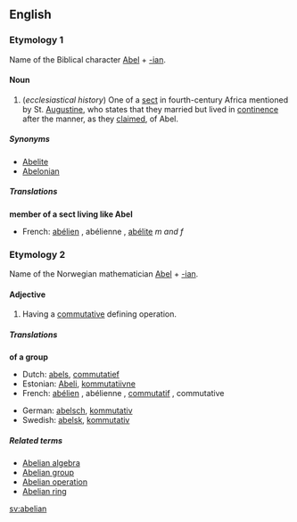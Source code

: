 ==English==
===Etymology 1===
Name of the Biblical character [[w:Abel|Abel]] + [[-ian]].

====Noun====
#(''ecclesiastical history'') One of a [[sect]] in fourth-century Africa mentioned by St. [[Augustine]], who states that they married but lived in [[continence]] after the manner, as they [[claim]]ed, of Abel.

=====Synonyms=====
*[[Abelite]]
*[[Abelonian]]

=====Translations=====

'''member of a sect living like Abel'''
{{top}}
*French: [[abélien]] {{m}}, abélienne {{f}}, [[abélite]] ''m and f''
{{mid}}
{{bottom}}

===Etymology 2===
Name of the Norwegian mathematician [[w:Niels Henrik Abel|Abel]] + [[-ian]].

====Adjective====
# {{algebra}} Having a [[commutative]] defining operation.

=====Translations=====

'''of a group'''
{{top}}
*Dutch: [[abels]], [[commutatief]]
*Estonian: [[Abeli]], [[kommutatiivne]]
*French: [[abélien]] {{m}}, abélienne {{f}}, [[commutatif]] {{m}}, commutative {{f}}
{{mid}}
*German: [[abelsch]], [[kommutativ]]
*Swedish: [[abelsk]], [[kommutativ]]
{{bottom}}

=====Related terms=====
*[[Abelian algebra]]
*[[Abelian group]]
*[[Abelian operation]] <!-- less widely attested -->
*[[Abelian ring]]

[[sv:abelian]]